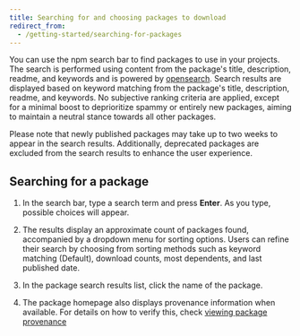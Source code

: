 ```yaml
---
title: Searching for and choosing packages to download
redirect_from:
  - /getting-started/searching-for-packages
---
```


You can use the npm search bar to find packages to use in your projects. The search is performed using content from the package's title, description, readme, and keywords and is powered by [opensearch](https://opensearch.org/). Search results are displayed based on keyword matching from the package's title, description, readme, and keywords. No subjective ranking criteria are applied, except for a minimal boost to deprioritize spammy or entirely new packages, aiming to maintain a neutral stance towards all other packages.

Please note that newly published packages may take up to two weeks to appear in the search results. Additionally, deprecated packages are excluded from the search results to enhance the user experience.

## Searching for a package

1. In the search bar, type a search term and press **Enter**. As you type, possible choices will appear.

   <Screenshot src="/packages-and-modules/getting-packages-from-the-registry/search-suggestions.png" alt="Screenshot of a search text box with automatic suggestions" />

   <Screenshot src="/packages-and-modules/getting-packages-from-the-registry/search-results.png" alt="Screenshot of the search text box and search results" />

2. The results display an approximate count of packages found, accompanied by a dropdown menu for sorting options. Users can refine their search by choosing from sorting methods such as keyword matching (Default), download counts, most dependents, and last published date.

   <Screenshot src="/packages-and-modules/getting-packages-from-the-registry/search-sort-options.png" alt="Screenshot of the search Sort by dropdown featuring sorting options" />

3. In the package search results list, click the name of the package.
4. The package homepage also displays provenance information when available. For details on how to verify this, check [viewing package provenance](/viewing-package-provenance)

